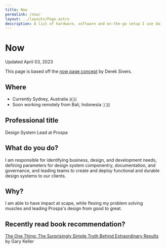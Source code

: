 ```yaml
---
title: Now
permalink: /now/
layout: ../layouts/Page.astro
description: A list of hardware, software and on-the-go setup I use daily.
---
```



# Now

<span class="text-subtle font-code text-sm">Updated April 03, 2023</span>

This page is based off the [now page concept](https://nownownow.com/about) by Derek Sivers.

## Where

- Currently Sydney, Australia 🇦🇺
- Soon working remotely from Bali, Indonesia 🇮🇩

## Professional title

Design System Lead at Prospa

## What do you do?

I am responsible for identifying business, design, and development needs, defining parameters for design system componentry, documentation, and governance, and leading teams to create and deploy functional and durable design systems to our clients.

## Why?

I am able to have impact at scape, while flexing my problem solving muscles and leading Prospa's design from good to great.

## Recently read book recommendation?

[The One Thing: The Surprisingly Simple Truth Behind Extraordinary Results](https://www.goodreads.com/book/show/16256798-the-one-thing) by Gary Keller
